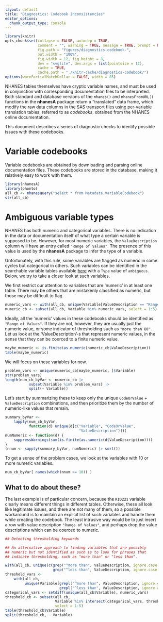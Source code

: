 ```yaml
---
layout: default
title: "Diagnostics: Codebook Inconsistencies"
editor_options: 
  chunk_output_type: console
---
```


```r
library(knitr)
opts_chunk$set(collapse = FALSE, autodep = TRUE, 
               comment = "", warning = TRUE, message = TRUE, prompt = FALSE,
               fig.path = "figures/diagnostics-codebook-",
               out.width = "100%",
               fig.width = 12, fig.height = 8,
               dev = "svglite", dev.args = list(pointsize = 12),
               cache = TRUE,
               cache.path = "./knitr-cache/diagnostics-codebook/")
options(warnPartialMatchDollar = FALSE, width = 85)
```



NHANES tables themselves have cryptic variable names, and must be used
in conjunction with corresponding documentation files to be
interpreted. Both standard and database versions of the `nhanes()` and
`nhanesFromURL()` functions in the __nhanesA__ package return a
"translated" data frame, which modify the raw data columns in the SAS
transport files using per-variable translation tables, referred to as
_codebooks_, obtained from the NHANES online documentation.

This document describes a series of diagnostic checks to identify
possible issues with these codebooks.

# Variable codebooks

Variable codebooks are obtained by downloading and parsing online
documentation files. These codebooks are stored in the database,
making it relatively easy to work with them.

```r
library(nhanesA)
library(phonto)
all_cb <- nhanesQuery("select * from Metadata.VariableCodebook")
str(all_cb)
```


# Ambiguous variable types

NHANES has both numeric and categorical variables. There is no
indication in the data or documentation itself of what type a certain
variable is supposed to be. However, for most numeric variables, the
`ValueDescription` column will have an entry called `"Range of
Values"`. The presence of this value is used by the __nhanesA__
package to infer the type of a variable.

Unfortunately, with this rule, some variables are flagged as numeric
in some cycles but categorical in others. Such variables can be
identified in the searchable variable tables available [here](../)
with a `Type` value of `ambiguous`. Below, we try to take a closer
look at such variables.

We first restrict our attention to variables that are 'numeric' in at
least one table. There may be others that are mistakenly classified as
numeric, but those may be difficult to flag.

```r
numeric_vars <- with(all_cb, unique(Variable[ValueDescription == "Range of Values"]))
numeric_cb <- subset(all_cb, Variable %in% numeric_vars, select = 1:5)
```

Ideally, all the 'numeric' values in these codebooks should be
identified as `"Range of Values"`. If they are not, however, they are
usually just the numeric value, or some indicator of thresholding such
as `"more than 80"`. Let us look at the 'ValueDescription'-s that
represent numeric values, in the sense that they can be coerced to a
finite numeric value.


```r
maybe_numeric <- is.finite(as.numeric(numeric_cb$ValueDescription))
table(maybe_numeric)
```

We will focus on these variables for now.

```r
problem_vars <- unique(numeric_cb[maybe_numeric, ]$Variable)
str(problem_vars)
length(num_cb_byVar <- numeric_cb |>
           subset(Variable %in% problem_vars) |>
           split(~ Variable))
```

Let's start by summarizing these to keep only the unique
`CodeOrValue` + `ValueDescription` combinations, and then prioritize
them by the number of numeric-like values that remain.

```r
summary_byVar <-
    lapply(num_cb_byVar,
           function(d) unique(d[c("Variable", "CodeOrValue",
                                  "ValueDescription")]))
numNumeric <- function(d) {
    suppressWarnings(sum(is.finite(as.numeric(d$ValueDescription))))
}
(nnum <- sapply(summary_byVar, numNumeric) |> sort())
```

To get a sense of the problem cases, we look at the variables with 10
or more numeric variables.

```r
num_cb_byVar[ names(which(nnum >= 10)) ]
```

## What to do about these?

The last example is of particular concern, because the `KID221`
variable clearly means different things in different
tables. Otherwise, these all look like legitimate issues, and there
are not many of them, so a possible workaround is to maintain an
explicit list of such variables and handle them while creating the
codebook. The least intrusive way would be to just insert a row with
value description `"Range of Values"`, and perhaps drop the value
descriptions which can be coerced to numeric.


```r
## Detecting thresholding keywords

## An alternative approach to finding variables that are possibly
## numeric but not identified as such is to look for phrases that
## indicate thresholding, such as "more than" or "less than".

with(all_cb, unique(c(grep("^more than", ValueDescription, ignore.case = TRUE, value = TRUE),
                      grep("^less than", ValueDescription, ignore.case = TRUE, value = TRUE))))
threshold_vars <-
    with(all_cb,
         unique(Variable[grepl("^more than", ValueDescription, ignore.case = TRUE) |
                         grepl("^less than", ValueDescription, ignore.case = TRUE)]))
categorical_vars <- setdiff(unique(all_cb$Variable), numeric_vars)
threshold_cb <- subset(all_cb,
                       Variable %in% intersect(categorical_vars, threshold_vars),
                       select = 1:5)
table(threshold_cb$Variable)
split(threshold_cb, ~ Variable)
```

